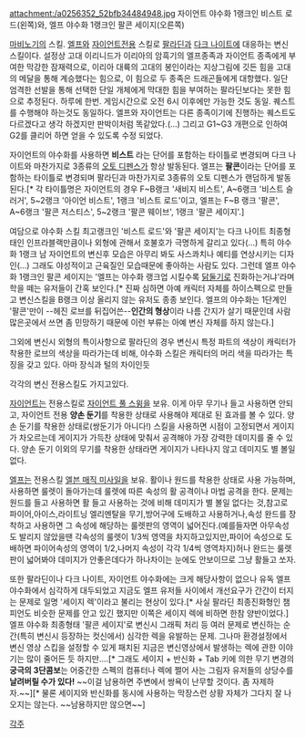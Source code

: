 attachment:/a0256352_52bfb34484948.jpg
자이언트 야수화 1랭크인 비스트 로드(왼쪽)와, 엘프 야수화 1랭크인 팔콘 세이지(오른쪽)

[[마비노기]]의 스킬. [[엘프(마비노기)|엘프]]와 [[자이언트]]전용 스킬로 [[팔라딘#s-4.3|팔라딘]]과 [[다크 나이트#s-5.1|다크 나이트]]에 대응하는 변신 스킬이다.
설정상 고대 이리니드가 이리아의 암흑기의 엘프종족과 자이언트 종족에게 부여한 막강한 잠재력으로, 이리아 대륙의 고대의 봉인이라는 지상그림에 깃든 힘을 고대의 메달을 통해 계승했다는 힘으로, 이 힘으로 두 종족은 드래곤들에게 대항했다. 일단 엄격한 선발을 통해 선택한 단일 개체에게 막대한 힘을 부여하는 팔라딘보다는 못한 힘으로 추정된다. 
하루에 한번. 게임시간으로 오전 6시 이후에만 가능한 것도 동일. 퀘스트를 수행해야 하는것도 동일하다. 엘프와 자이언트는 다른 종족이기에 진행하는 퀘스트도 다르겠다고 생각 하겠지만 판박이처럼 똑같았다.(...) 그리고 G1~G3 개편으로 인하여 G2를 클리어 하면 얻을 수 있도록 수정 되었다.

자이언트의 야수화를 사용하면 '''비스트''' 라는 단어를 포함하는 타이틀로 변경되며 다크 나이트와 마찬가지로 3종류의 [[오토 디펜스]]가 항상 발동된다. 엘프는 '''팔콘'''이라는 단어를 포함하는 타이틀로 변경되며 팔라딘과 마찬가지로 3종류의 오토 디펜스가 랜덤하게 발동된다.[* 각 타이틀명은 자이언트의 경우 F~B랭크 '새비지 비스트', A~6랭크 '비스트 슬러거', 5~2랭크 '아이언 비스트', 1랭크 '비스트 로드'이고, 엘프는 F~B 랭크 '팔콘', A~6랭크 '팔콘 저스티스', 5~2랭크 '팔콘 웨이브', 1랭크 '팔콘 세이지'.]


여담으로 야수화 스킬 최고랭크인 '비스트 로드'와 '팔콘 세이지'는 다크 나이트 최종형태인 인프라블랙만큼이나 외형에 관해서 호불호가 극명하게 갈리고 있다(...) 특히 야수화 1랭크 남 자이언트의 변신후 모습은 아무리 봐도 사스콰치나 예티를 연상시키는 디자인(...) 그래도 야성적이고 근육질인 모습때문에 좋아하는 사람도 있다.
그런데 엘프 야수화 1랭크인 팔콘 세이지는 '엘프는 야수화 랭크업 시킬수록 [[닭둘기]]로 진화하는거냐'라며 학을 떼는 유저들이 간혹 보인다.[* 진짜 심하면 아예 캐릭터 자체를 하이스펙으로 만들고 변신스킬을 B랭크 이상 올리지 않는 유저도 종종 보인다. 엘프의 야수화는 1단계인 '팔콘'만이 --헤진 로브를 뒤집어쓴--'''인간의 형상'''이라 나름 간지가 살기 때문인데 사람 많은곳에서 쓰면 좀 민망하기 때문에 이런 부류는 아예 변신 자체를 하지 않는다.]

그외에 변신시 외형의 특이사항으로 팔라딘의 경우 변신시 특정 파트의 색상이 캐릭터가 착용한 로브의 색상을 따라가는데 비해, 야수화 스킬은 캐릭터의 머리 색을 따라가는 특징을 갖고 있다. 아마 장식과 털의 차이인듯


각각의 변신 전용스킬도 가지고있다.

[[자이언트]]는 전용스킬로 [[자이언트 풀 스윙]]을 보유. 이게 아무 무기나 들고 사용하면 안되고, 자이언트 전용 '''양손 둔기'''를 착용한 상태로 사용해야 제대로 된 효과를 볼 수 있다. 양손 둔기를 착용한 상태로(쌍둔기가 아니다!) 스킬을 사용하면 시점이 고정되면서 게이지가 차오르는데 게이지가 가득찬 상태에 맞춰서 공격해야 가장 강력한 데미지를 줄 수 있다. 양손 둔기 이외의 무기를 착용한 상태라면 게이지가 나타나지 않고 데미지도 별 볼일 없다.

[[엘프(마비노기)|엘프]]는 전용스킬 [[엘븐 매직 미사일]]을 보유. 활이나 원드를 착용한 상태로 사용 가능하며, 사용하면 룰렛이 돌아가는데 룰렛에 따른 속성의 활 공격이나 마법 공격을 한다. 문제는 원드를 들고 사용하면 활 들고 사용하는 것에 비해 데미지가 별 볼일 없다는 것,참고로 파이어,아이스,라이트닝 엘리멘탈을 무기,방어구에 도배하고 사용하거나,속성 완드를 장착하고 사용하면 그 속성에 해당하는 룰렛판의 영역이 넓어진다.(예를들자면 아무속성도 발리지 않았을땐 각속성의 룰렛이 1/3씩 영역을 차지하고있지만,파이어 속성으로 도배하면 파이어속성의 영역이 1/2,나머지 속성이 각각 1/4씩 영역차지)허나 완드는 룰렛판이 넓어봐야 데미지가 안좋은데다가 하나차이는 눈에도 안보이므로 그냥 활들고 쏘자.


또한 팔라딘이나 다크 나이트, 자이언트 야수화에는 크게 해당사항이 없으나 유독 엘프 야수화에서 심각하게 대두되었고 지금도 엘프 유저들 사이에서 개선요구가 간간이 터지는 문제로 일명 '세이지 렉'이라고 불리는 현상이 있다.[* 사실 팔라딘 최종진화형인 챔피언도 비슷한 문제를 안고 있긴 했지만 이쪽은 세이지 렉에 비하면 한참 양반이었다.] 엘프 야수화 최종형태 '팔콘 세이지'로 변신시 그래픽 처리 등 여러 문제로 변신하는 순간(특히 변신시 등장하는 컷신에서) 심각한 렉을 유발하는 문제. 그나마 환경설정에서 변신 영상 스킵을 설정할 수 있게 패치된 지금은 변신영상에서 발생하는 렉에 관한 이야기는 많이 줄어든 듯 하지만....[* 그래도 세이지 + 반신화 + Tab 키에 의한 무기 변경의 '''궁극의 3단콤보'''는 어중간한 스펙의 컴퓨터나 렉에 쩔어 사는 그림자 유저들의 상당수를 '''날려버릴 수가 있다!''' ~~이걸 남용하면 주변에서 쌍욕이 난무할 것이다. 좀 자제하자.~~][* 물론 세이지와 반신화를 동시에 사용하는 막장스런 상황 자체가 그다지 잘 나오지는 않는다. ~~남용하지만 않으면~~]


[[각주]]
